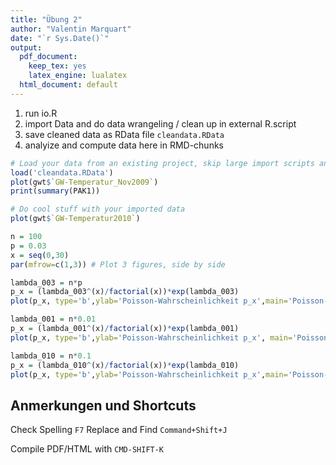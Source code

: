 ```yaml
---
title: "Übung 2"
author: "Valentin Marquart"
date: "`r Sys.Date()`"
output:
  pdf_document:
    keep_tex: yes
    latex_engine: lualatex
  html_document: default
---
```




1. run io.R
2. import Data and do data wrangeling / clean up in external R.script
3. save cleaned data as RData file `cleandata.RData`
3. analyize and compute data here in RMD-chunks


```r
# Load your data from an existing project, skip large import scripts and data wrangling
load('cleandata.RData')
plot(gwt$`GW-Temperatur_Nov2009`)
print(summary(PAK1))
```

```r
# Do cool stuff with your imported data
plot(gwt$`GW-Temperatur2010`)
```




\newpage
```r
n = 100
p = 0.03
x = seq(0,30)
par(mfrow=c(1,3)) # Plot 3 figures, side by side

lambda_003 = n*p
p_x = (lambda_003^(x)/factorial(x))*exp(lambda_003)
plot(p_x, type='b',ylab='Poisson-Wahrscheinlichkeit p_x',main='Poisson-Verteilung \n mit p=0.03')

lambda_001 = n*0.01
p_x = (lambda_001^(x)/factorial(x))*exp(lambda_001)
plot(p_x, type='b',ylab='Poisson-Wahrscheinlichkeit p_x', main='Poisson-Verteilung \n mit p=0.01')

lambda_010 = n*0.1
p_x = (lambda_010^(x)/factorial(x))*exp(lambda_010)
plot(p_x, type='b',ylab='Poisson-Wahrscheinlichkeit p_x',main='Poisson-Verteilung \n mit p=0.10')

```



\newpage
Anmerkungen und Shortcuts
---

\itemize
\item Check Spelling	`F7`
\item Replace and Find	`Command+Shift+J`
\item Compile PDF/HTML with `CMD-SHIFT-K`

